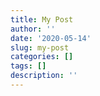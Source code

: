 ```yaml
---
title: My Post
author: ''
date: '2020-05-14'
slug: my-post
categories: []
tags: []
description: ''
---
```

